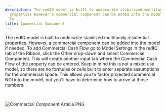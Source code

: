 ```yaml
---
description: The redIQ model is built to underwrite stabilized multifamily residential
  properties However a commercial component can be added into the model if needed
  To ...
title: Commercial Component
---
```


The redIQ model is built to underwrite stabilized multifamily residential properties. However, a commercial component can be added into the model if needed. To add Commercial Cash Flow go to Model Settings in the redIQ tab of the Ribbon, click the Other drop-down and select Commercial Component. This will create another input tab where the Commercial Cash Flow of the property can be entered. Keep in mind this is not a mixed use model, so there are no formulas or cells built to enter separate assumptions for the commercial space. This allows you to factor projected commercial NOI into the model, but you'll have to determine how to arrive at those numbers.


 


<Frame caption="Dropdown menu for selecting the &quot;Commercial Component&quot; options in a financial model.">
  <img src="/images/rediq/93fb19020145147d58e53f5f18fabd7329625d3b.png" alt="Commercial Component Article.PNG" />
</Frame>